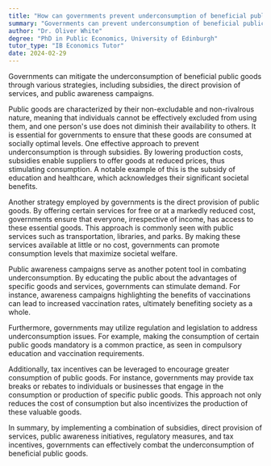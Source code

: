 ```yaml
---
title: "How can governments prevent underconsumption of beneficial public goods?"
summary: "Governments can prevent underconsumption of beneficial public goods through subsidies, provision of free services, and public awareness campaigns."
author: "Dr. Oliver White"
degree: "PhD in Public Economics, University of Edinburgh"
tutor_type: "IB Economics Tutor"
date: 2024-02-29
---
```


Governments can mitigate the underconsumption of beneficial public goods through various strategies, including subsidies, the direct provision of services, and public awareness campaigns.

Public goods are characterized by their non-excludable and non-rivalrous nature, meaning that individuals cannot be effectively excluded from using them, and one person's use does not diminish their availability to others. It is essential for governments to ensure that these goods are consumed at socially optimal levels. One effective approach to prevent underconsumption is through subsidies. By lowering production costs, subsidies enable suppliers to offer goods at reduced prices, thus stimulating consumption. A notable example of this is the subsidy of education and healthcare, which acknowledges their significant societal benefits.

Another strategy employed by governments is the direct provision of public goods. By offering certain services for free or at a markedly reduced cost, governments ensure that everyone, irrespective of income, has access to these essential goods. This approach is commonly seen with public services such as transportation, libraries, and parks. By making these services available at little or no cost, governments can promote consumption levels that maximize societal welfare.

Public awareness campaigns serve as another potent tool in combating underconsumption. By educating the public about the advantages of specific goods and services, governments can stimulate demand. For instance, awareness campaigns highlighting the benefits of vaccinations can lead to increased vaccination rates, ultimately benefiting society as a whole.

Furthermore, governments may utilize regulation and legislation to address underconsumption issues. For example, making the consumption of certain public goods mandatory is a common practice, as seen in compulsory education and vaccination requirements.

Additionally, tax incentives can be leveraged to encourage greater consumption of public goods. For instance, governments may provide tax breaks or rebates to individuals or businesses that engage in the consumption or production of specific public goods. This approach not only reduces the cost of consumption but also incentivizes the production of these valuable goods.

In summary, by implementing a combination of subsidies, direct provision of services, public awareness initiatives, regulatory measures, and tax incentives, governments can effectively combat the underconsumption of beneficial public goods.
    